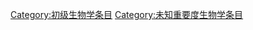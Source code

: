 {{empty category}}

[[Category:初级生物学条目|Category:初级生物学条目]]
[[Category:未知重要度生物学条目|Category:未知重要度生物学条目]]
